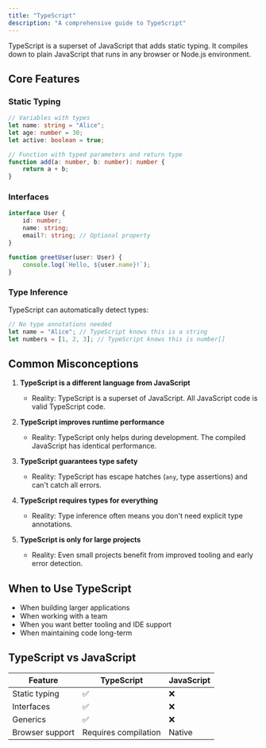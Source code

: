 ```yaml
---
title: "TypeScript"
description: "A comprehensive guide to TypeScript"
---
```



TypeScript is a superset of JavaScript that adds static typing. It compiles down to plain JavaScript that runs in any browser or Node.js environment.

## Core Features

### Static Typing

```typescript
// Variables with types
let name: string = "Alice";
let age: number = 30;
let active: boolean = true;

// Function with typed parameters and return type
function add(a: number, b: number): number {
    return a + b;
}
```

### Interfaces

```typescript
interface User {
    id: number;
    name: string;
    email?: string; // Optional property
}

function greetUser(user: User) {
    console.log(`Hello, ${user.name}!`);
}
```

### Type Inference

TypeScript can automatically detect types:

```typescript
// No type annotations needed
let name = "Alice"; // TypeScript knows this is a string
let numbers = [1, 2, 3]; // TypeScript knows this is number[]
```

## Common Misconceptions

1. **TypeScript is a different language from JavaScript**
   - Reality: TypeScript is a superset of JavaScript. All JavaScript code is valid TypeScript code.

2. **TypeScript improves runtime performance**
   - Reality: TypeScript only helps during development. The compiled JavaScript has identical performance.

3. **TypeScript guarantees type safety**
   - Reality: TypeScript has escape hatches (`any`, type assertions) and can't catch all errors.

4. **TypeScript requires types for everything**
   - Reality: Type inference often means you don't need explicit type annotations.

5. **TypeScript is only for large projects**
   - Reality: Even small projects benefit from improved tooling and early error detection.

## When to Use TypeScript

- When building larger applications
- When working with a team
- When you want better tooling and IDE support
- When maintaining code long-term

## TypeScript vs JavaScript

| Feature | TypeScript | JavaScript |
|---------|-----------|------------|
| Static typing | ✅ | ❌ |
| Interfaces | ✅ | ❌ |
| Generics | ✅ | ❌ |
| Browser support | Requires compilation | Native |

